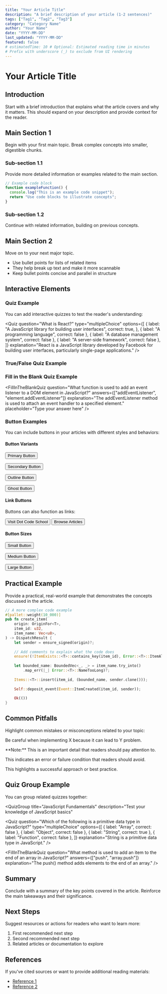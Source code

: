 ```yaml
---
title: "Your Article Title"
description: "A brief description of your article (1-2 sentences)"
tags: ["Tag1", "Tag2", "Tag3"]
category: "Category Name"
author: "Your Name"
date: "YYYY-MM-DD"
last_updated: "YYYY-MM-DD"
featured: false
# estimatedTime: 10 # Optional: Estimated reading time in minutes
# Prefix with underscore (_) to exclude from UI rendering
---
```


# Your Article Title

## Introduction

Start with a brief introduction that explains what the article covers and why it matters. This should expand on your description and provide context for the reader.

## Main Section 1

Begin with your first main topic. Break complex concepts into smaller, digestible chunks.

### Sub-section 1.1

Provide more detailed information or examples related to the main section.

```javascript
// Example code block
function exampleFunction() {
  console.log("This is an example code snippet");
  return "Use code blocks to illustrate concepts";
}
```

### Sub-section 1.2

Continue with related information, building on previous concepts.

## Main Section 2

Move on to your next major topic.

- Use bullet points for lists of related items
- They help break up text and make it more scannable
- Keep bullet points concise and parallel in structure

## Interactive Elements

### Quiz Example

You can add interactive quizzes to test the reader's understanding:

<Quiz
  question="What is React?"
  type="multipleChoice"
  options={[
    {
      label: "A JavaScript library for building user interfaces",
      correct: true,
    },
    { label: "A programming language", correct: false },
    { label: "A database management system", correct: false },
    { label: "A server-side framework", correct: false },
  ]}
  explanation="React is a JavaScript library developed by Facebook for building user interfaces, particularly single-page applications."
/>

### True/False Quiz Example

<TrueFalseQuiz
  question="JavaScript is a statically typed language."
  correct={false}
  explanation="JavaScript is a dynamically typed language, meaning variable types are determined at runtime rather than compile time."
/>

### Fill in the Blank Quiz Example

<FillInTheBlankQuiz
  question="What function is used to add an event listener to a DOM element in JavaScript?"
  answers={["addEventListener", "element.addEventListener"]}
  explanation="The addEventListener method is used to attach an event handler to a specified element."
  placeholder="Type your answer here"
/>

### Button Examples

You can include buttons in your articles with different styles and behaviors:

#### Button Variants

<Button variant="primary">Primary Button</Button>

<Button variant="secondary">Secondary Button</Button>

<Button variant="outline">Outline Button</Button>

<Button variant="ghost">Ghost Button</Button>

#### Link Buttons

Buttons can also function as links:

<Button href="https://dotcodeschool.com" variant="primary" target="_blank">
  Visit Dot Code School
</Button>

<Button href="/articles" variant="secondary">
  Browse Articles
</Button>

#### Button Sizes

<Button variant="primary" size="sm">Small Button</Button>

<Button variant="primary" size="md">Medium Button</Button>

<Button variant="primary" size="lg">Large Button</Button>

## Practical Example

Provide a practical, real-world example that demonstrates the concepts discussed in the article.

```rust
// A more complex code example
#[pallet::weight(10_000)]
pub fn create_item(
    origin: OriginFor<T>,
    item_id: u32,
    item_name: Vec<u8>,
) -> DispatchResult {
    let sender = ensure_signed(origin)?;
    
    // Add comments to explain what the code does
    ensure!(!ItemExists::<T>::contains_key(item_id), Error::<T>::ItemAlreadyExists);
    
    let bounded_name: BoundedVec<_, _> = item_name.try_into()
        .map_err(|_| Error::<T>::NameTooLong)?;
        
    Items::<T>::insert(item_id, (bounded_name, sender.clone()));
    
    Self::deposit_event(Event::ItemCreated(item_id, sender));
    
    Ok(())
}
```

## Common Pitfalls

Highlight common mistakes or misconceptions related to your topic:

<Warning>Be careful when implementing X because it can lead to Y problem.</Warning>

<InfoBox>
  **Note:** This is an important detail that readers should pay attention to.
</InfoBox>

<Error>This indicates an error or failure condition that readers should avoid.</Error>

<Success>This highlights a successful approach or best practice.</Success>

## Quiz Group Example

You can group related quizzes together:

<QuizGroup
  title="JavaScript Fundamentals"
  description="Test your knowledge of JavaScript basics"
>
  <Quiz
    question="Which of the following is a primitive data type in JavaScript?"
    type="multipleChoice"
    options={[
      { label: "Array", correct: false },
      { label: "Object", correct: false },
      { label: "String", correct: true },
      { label: "Function", correct: false },
    ]}
    explanation="String is a primitive data type in JavaScript."
  />

  <TrueFalseQuiz
    question="JavaScript is a statically typed language."
    correct={false}
    explanation="JavaScript is a dynamically typed language."
  />

  <FillInTheBlankQuiz
    question="What method is used to add an item to the end of an array in JavaScript?"
    answers={["push", "array.push"]}
    explanation="The push() method adds elements to the end of an array."
  />
</QuizGroup>

## Summary

Conclude with a summary of the key points covered in the article. Reinforce the main takeaways and their significance.

## Next Steps

Suggest resources or actions for readers who want to learn more:

1. First recommended next step
2. Second recommended next step
3. Related articles or documentation to explore

## References

If you've cited sources or want to provide additional reading materials:

- [Reference 1](https://example.com)
- [Reference 2](https://example.com)
